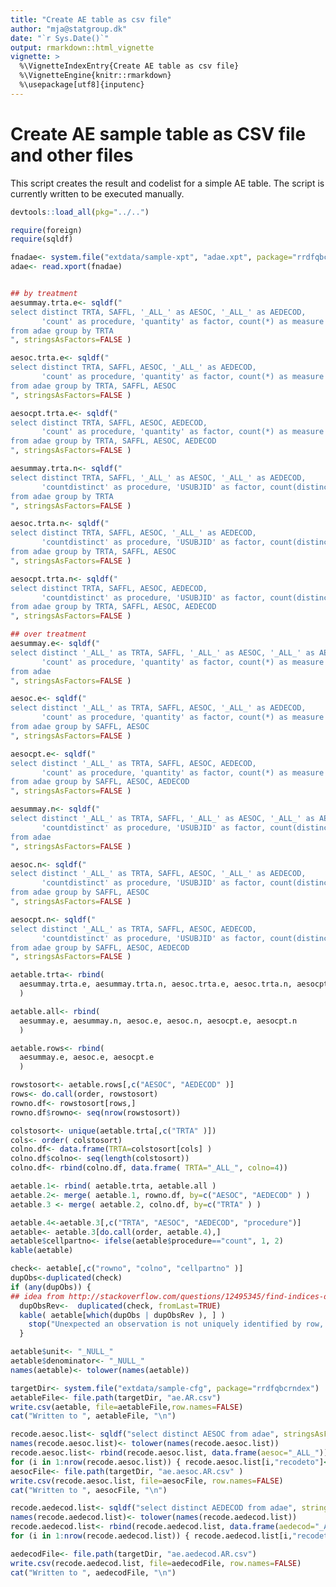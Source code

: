 ```yaml
---
title: "Create AE table as csv file"
author: "mja@statgroup.dk"
date: "`r Sys.Date()`"
output: rmarkdown::html_vignette
vignette: >
  %\VignetteIndexEntry{Create AE table as csv file}
  %\VignetteEngine{knitr::rmarkdown}
  %\usepackage[utf8]{inputenc}
---
```


# Create AE sample table as CSV file and other files

This script creates the result and codelist for a simple AE table.
The script is currently written to be executed manually.

```r
devtools::load_all(pkg="../..")
```

```r
require(foreign)
require(sqldf)

fnadae<- system.file("extdata/sample-xpt", "adae.xpt", package="rrdfqbcrndex")
adae<- read.xport(fnadae)


## by treatment
aesummay.trta.e<- sqldf("
select distinct TRTA, SAFFL, '_ALL_' as AESOC, '_ALL_' as AEDECOD,
       'count' as procedure, 'quantity' as factor, count(*) as measure
from adae group by TRTA
", stringsAsFactors=FALSE )

aesoc.trta.e<- sqldf("
select distinct TRTA, SAFFL, AESOC, '_ALL_' as AEDECOD,
       'count' as procedure, 'quantity' as factor, count(*) as measure
from adae group by TRTA, SAFFL, AESOC
", stringsAsFactors=FALSE )

aesocpt.trta.e<- sqldf("
select distinct TRTA, SAFFL, AESOC, AEDECOD,
       'count' as procedure, 'quantity' as factor, count(*) as measure
from adae group by TRTA, SAFFL, AESOC, AEDECOD
", stringsAsFactors=FALSE )

aesummay.trta.n<- sqldf("
select distinct TRTA, SAFFL, '_ALL_' as AESOC, '_ALL_' as AEDECOD,
       'countdistinct' as procedure, 'USUBJID' as factor, count(distinct USUBJID) as measure
from adae group by TRTA
", stringsAsFactors=FALSE )

aesoc.trta.n<- sqldf("
select distinct TRTA, SAFFL, AESOC, '_ALL_' as AEDECOD,
       'countdistinct' as procedure, 'USUBJID' as factor, count(distinct USUBJID) as measure
from adae group by TRTA, SAFFL, AESOC
", stringsAsFactors=FALSE )

aesocpt.trta.n<- sqldf("
select distinct TRTA, SAFFL, AESOC, AEDECOD,
       'countdistinct' as procedure, 'USUBJID' as factor, count(distinct USUBJID) as measure
from adae group by TRTA, SAFFL, AESOC, AEDECOD
", stringsAsFactors=FALSE )

## over treatment
aesummay.e<- sqldf("
select distinct '_ALL_' as TRTA, SAFFL, '_ALL_' as AESOC, '_ALL_' as AEDECOD,
       'count' as procedure, 'quantity' as factor, count(*) as measure
from adae 
", stringsAsFactors=FALSE )

aesoc.e<- sqldf("
select distinct '_ALL_' as TRTA, SAFFL, AESOC, '_ALL_' as AEDECOD,
       'count' as procedure, 'quantity' as factor, count(*) as measure
from adae group by SAFFL, AESOC
", stringsAsFactors=FALSE )

aesocpt.e<- sqldf("
select distinct '_ALL_' as TRTA, SAFFL, AESOC, AEDECOD,
       'count' as procedure, 'quantity' as factor, count(*) as measure
from adae group by SAFFL, AESOC, AEDECOD
", stringsAsFactors=FALSE )

aesummay.n<- sqldf("
select distinct '_ALL_' as TRTA, SAFFL, '_ALL_' as AESOC, '_ALL_' as AEDECOD,
       'countdistinct' as procedure, 'USUBJID' as factor, count(distinct USUBJID) as measure
from adae 
", stringsAsFactors=FALSE )

aesoc.n<- sqldf("
select distinct '_ALL_' as TRTA, SAFFL, AESOC, '_ALL_' as AEDECOD,
       'countdistinct' as procedure, 'USUBJID' as factor, count(distinct USUBJID) as measure
from adae group by SAFFL, AESOC
", stringsAsFactors=FALSE )

aesocpt.n<- sqldf("
select distinct '_ALL_' as TRTA, SAFFL, AESOC, AEDECOD,
       'countdistinct' as procedure, 'USUBJID' as factor, count(distinct USUBJID) as measure
from adae group by SAFFL, AESOC, AEDECOD
", stringsAsFactors=FALSE )

aetable.trta<- rbind(
  aesummay.trta.e, aesummay.trta.n, aesoc.trta.e, aesoc.trta.n, aesocpt.trta.e, aesocpt.trta.n
  )

aetable.all<- rbind(
  aesummay.e, aesummay.n, aesoc.e, aesoc.n, aesocpt.e, aesocpt.n
  )

aetable.rows<- rbind(
  aesummay.e, aesoc.e, aesocpt.e
  )

rowstosort<- aetable.rows[,c("AESOC", "AEDECOD" )]
rows<- do.call(order, rowstosort)
rowno.df<- rowstosort[rows,] 
rowno.df$rowno<- seq(nrow(rowstosort))

colstosort<- unique(aetable.trta[,c("TRTA" )])
cols<- order( colstosort)
colno.df<- data.frame(TRTA=colstosort[cols] )
colno.df$colno<- seq(length(colstosort))
colno.df<- rbind(colno.df, data.frame( TRTA="_ALL_", colno=4))

aetable.1<- rbind( aetable.trta, aetable.all )
aetable.2<- merge( aetable.1, rowno.df, by=c("AESOC", "AEDECOD" ) )
aetable.3 <- merge( aetable.2, colno.df, by=c("TRTA" ) )

aetable.4<-aetable.3[,c("TRTA", "AESOC", "AEDECOD", "procedure")]
aetable<- aetable.3[do.call(order, aetable.4),]
aetable$cellpartno<- ifelse(aetable$procedure=="count", 1, 2)
kable(aetable)

check<- aetable[,c("rowno", "colno", "cellpartno" )]
dupObs<-duplicated(check)
if (any(dupObs)) {
## idea from http://stackoverflow.com/questions/12495345/find-indices-of-duplicated-rows
  dupObsRev<-  duplicated(check, fromLast=TRUE)
  kable( aetable[which(dupObs | dupObsRev ), ] )
    stop("Unexpected an observation is not uniquely identified by row, column and cellpart number")
  }

aetable$unit<- "_NULL_"
aetable$denominator<- "_NULL_"
names(aetable)<- tolower(names(aetable))

targetDir<- system.file("extdata/sample-cfg", package="rrdfqbcrndex")
aetableFile<- file.path(targetDir, "ae.AR.csv")
write.csv(aetable, file=aetableFile,row.names=FALSE)
cat("Written to ", aetableFile, "\n")

recode.aesoc.list<- sqldf("select distinct AESOC from adae", stringsAsFactors=FALSE)
names(recode.aesoc.list)<- tolower(names(recode.aesoc.list))
recode.aesoc.list<- rbind(recode.aesoc.list, data.frame(aesoc="_ALL_"))
for (i in 1:nrow(recode.aesoc.list)) { recode.aesoc.list[i,"recodeto"]<- encodetouri(as.character(recode.aesoc.list[i,1])) }
aesocFile<- file.path(targetDir, "ae.aesoc.AR.csv" )
write.csv(recode.aesoc.list, file=aesocFile, row.names=FALSE)
cat("Written to ", aesocFile, "\n")

recode.aedecod.list<- sqldf("select distinct AEDECOD from adae", stringsAsFactors=FALSE )
names(recode.aedecod.list)<- tolower(names(recode.aedecod.list))
recode.aedecod.list<- rbind(recode.aedecod.list, data.frame(aedecod="_ALL_"))
for (i in 1:nrow(recode.aedecod.list)) { recode.aedecod.list[i,"recodeto"]<- encodetouri(as.character(recode.aedecod.list[i,1])) }

aedecodFile<- file.path(targetDir, "ae.aedecod.AR.csv")
write.csv(recode.aedecod.list, file=aedecodFile, row.names=FALSE)
cat("Written to ", aedecodFile, "\n")

```
